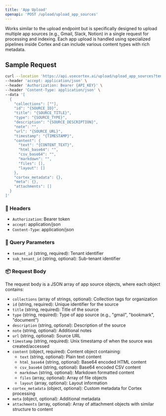 ```yaml
---
title: 'App Upload'
openapi: 'POST /upload/upload_app_sources'
---
```


Works similar to the upload endpoint but is specifically designed to upload multiple app sources (e.g., Gmail, Slack, Notion) in a single request for processing and indexing. 
Each app upload is handled using specialized pipelines inside Cortex and can include various content types with rich metadata.

## Sample Request

```bash
curl --location 'https://api.usecortex.ai/upload/upload_app_sources?tenant_id={TENANT_ID}&sub_tenant_id={SUB_TENANT_ID}' \
--header 'accept: application/json' \
--header 'Authorization: Bearer {API_KEY}' \
--header 'Content-Type: application/json' \
--data '[
  {
    "collections": [""],
    "id": "{SOURCE_ID}",
    "title": "{SOURCE_TITLE}",
    "type": "{SOURCE_TYPE}",
    "description": "{SOURCE_DESCRIPTION}",
    "note": "",
    "url": "{SOURCE_URL}",
    "timestamp": "{TIMESTAMP}",
    "content": {
      "text": "{CONTENT_TEXT}",
      "html_base64": "",
      "csv_base64": "",
      "markdown": "",
      "files": [],
      "layout": []
    },
    "cortex_metadata": {},
    "meta": {},
    "attachments": []
  }
]'
```

### 🔐 Headers
- `Authorization`: Bearer token
- `accept`: application/json
- `Content-Type`: application/json

### 🧾 Query Parameters
- `tenant_id` (string, required): Tenant identifier
- `sub_tenant_id` (string, optional): Sub-tenant identifier

### 📦 Request Body
The request body is a JSON array of app source objects, where each object contains:

- `collections` (array of strings, optional): Collection tags for organization
- `id` (string, required): Unique identifier for the source
- `title` (string, required): Title of the source
- `type` (string, required): Type of app source (e.g., "gmail", "bookmark", "document")
- `description` (string, optional): Description of the source
- `note` (string, optional): Additional notes
- `url` (string, optional): Source URL
- `timestamp` (string, required): Unix timestamp of when the source was created/accessed
- `content` (object, required): Content object containing:
  - `text` (string, optional): Plain text content
  - `html_base64` (string, optional): Base64 encoded HTML content
  - `csv_base64` (string, optional): Base64 encoded CSV content
  - `markdown` (string, optional): Markdown formatted content
  - `files` (array, optional): Array of file objects
  - `layout` (array, optional): Layout information
- `cortex_metadata` (object, optional): Custom metadata for Cortex processing
- `meta` (object, optional): Additional metadata
- `attachments` (array, optional): Array of attachment objects with similar structure to content
